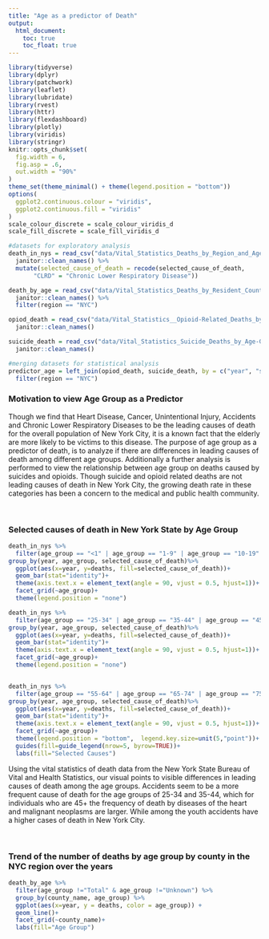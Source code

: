 ```yaml
---
title: "Age as a predictor of Death"
output: 
  html_document:
    toc: true
    toc_float: true
---
```


```r
library(tidyverse)
library(dplyr)
library(patchwork)
library(leaflet)
library(lubridate)
library(rvest)
library(httr)
library(flexdashboard)
library(plotly)
library(viridis)
library(stringr)
knitr::opts_chunk$set(
  fig.width = 6,
  fig.asp = .6,
  out.width = "90%"
)
theme_set(theme_minimal() + theme(legend.position = "bottom"))
options(
  ggplot2.continuous.colour = "viridis",
  ggplot2.continuous.fill = "viridis"
)
scale_colour_discrete = scale_colour_viridis_d
scale_fill_discrete = scale_fill_viridis_d
```

```r
#datasets for exploratory analysis
death_in_nys = read_csv("data/Vital_Statistics_Deaths_by_Region_and_Age-Group_by_Selected_Cause_of_Death___Beginning_2003.csv") %>%
  janitor::clean_names() %>%
  mutate(selected_cause_of_death = recode(selected_cause_of_death,
       "CLRD" = "Chronic Lower Respiratory Disease"))

death_by_age = read_csv("data/Vital_Statistics_Deaths_by_Resident_County__Region__and_Age-Group__Beginning_2003.csv") %>%
  janitor::clean_names() %>%
  filter(region == "NYC")

opiod_death = read_csv("data/Vital_Statistics__Opioid-Related_Deaths_by_Age_Group__Beginning_2003.csv") %>%
  janitor::clean_names()

suicide_death = read_csv("data/Vital_Statistics_Suicide_Deaths_by_Age-Group__Race_Ethnicity__Resident_Region__and_Gender__Beginning_2003.csv") %>%
  janitor::clean_names()

#merging datasets for statistical analysis
predictor_age = left_join(opiod_death, suicide_death, by = c("year", "sex", "region", "race_or_ethnicity", "age_group")) %>%
  filter(region == "NYC")

```

### Motivation to view Age Group as a Predictor

Though we find that Heart Disease, Cancer, Unintentional Injury, Accidents and Chronic Lower Respiratory Diseases to be the leading causes of death for the overall population of New York City, it is a known fact that the elderly are more likely to be victims to this disease. The purpose of age group as a predictor of death, is to analyze if there are differences in leading causes of death among different age groups. Additionally a further analysis is performed to view the relationship between age group on deaths caused by suicides and opioids. Though suicide and opioid related deaths are not leading causes of death in New York City, the growing death rate in these categories has been a concern to the medical and public health community. 

<br>


### Selected causes of death in New York State by Age Group
```r
death_in_nys %>%
  filter(age_group == "<1" | age_group == "1-9" | age_group == "10-19" | age_group == "20-24", selected_cause_of_death != "Total",selected_cause_of_death != "All Other Causes") %>%
group_by(year, age_group, selected_cause_of_death)%>%
  ggplot(aes(x=year, y=deaths, fill=selected_cause_of_death))+
  geom_bar(stat="identity")+
  theme(axis.text.x = element_text(angle = 90, vjust = 0.5, hjust=1))+
  facet_grid(~age_group)+
  theme(legend.position = "none")

death_in_nys %>%
  filter(age_group == "25-34" | age_group == "35-44" | age_group == "45-54", selected_cause_of_death != "Total",selected_cause_of_death != "All Other Causes") %>%
group_by(year, age_group, selected_cause_of_death)%>%
  ggplot(aes(x=year, y=deaths, fill=selected_cause_of_death))+
  geom_bar(stat="identity")+
  theme(axis.text.x = element_text(angle = 90, vjust = 0.5, hjust=1))+
  facet_grid(~age_group)+
  theme(legend.position = "none")


death_in_nys %>%
  filter(age_group == "55-64" | age_group == "65-74" | age_group == "75-84" | age_group == "85+", selected_cause_of_death != "Total",selected_cause_of_death != "All Other Causes") %>%
group_by(year, age_group, selected_cause_of_death)%>%
  ggplot(aes(x=year, y=deaths, fill=selected_cause_of_death))+
  geom_bar(stat="identity")+
  theme(axis.text.x = element_text(angle = 90, vjust = 0.5, hjust=1))+
  facet_grid(~age_group)+
  theme(legend.position = "bottom",  legend.key.size=unit(5,"point"))+
  guides(fill=guide_legend(nrow=5, byrow=TRUE))+
  labs(fill="Selected Causes")
```

Using the vital statistics of death data from the New York State Bureau of Vital and Health Statistics, our visual points to visible differences in leading causes of death among the age groups. Accidents seem to be a more frequent cause of death for the age groups of 25-34 and 35-44, which for individuals who are 45+ the frequency of death by diseases of the heart and malignant neoplasms are larger. While among the youth accidents have a higher cases of death in New York City.

<br>

### Trend of the number of deaths by age group by county in the NYC region over the years

```r
death_by_age %>%
  filter(age_group !="Total" & age_group !="Unknown") %>%
  group_by(county_name, age_group) %>%
  ggplot(aes(x=year, y = deaths, color = age_group)) +
  geom_line()+
  facet_grid(~county_name)+
  labs(fill="Age Group")
```